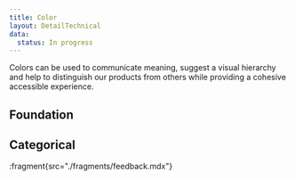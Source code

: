 ```yaml
---
title: Color
layout: DetailTechnical
data:
  status: In progress
---
```


Colors can be used to communicate meaning, suggest a visual hierarchy and help to distinguish our products from others while providing a cohesive accessible experience.

## Foundation

<FoundationColorView group="foundation" />

## Categorical

<FoundationColorView group="categorical" />

:fragment{src="./fragments/feedback.mdx"}
